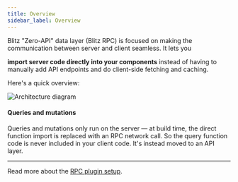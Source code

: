 ```yaml
---
title: Overview
sidebar_label: Overview
---
```


Blitz "Zero-API" data layer (Blitz RPC) is focused on making the
communication between server and client seamless. It lets you

<strong>import server code directly into your components</strong> instead of
having to manually add API endpoints and do client-side fetching and caching.

Here's a quick overview:

![Architecture diagram](/img/architecture-alt.png)

#### Queries and mutations

Queries and mutations only run on the server — at build time, the direct
function import is replaced with an RPC network call. So the query
function code is never included in your client code. It's instead moved to
an API layer.

---

Read more about the [RPC plugin setup](/docs/rpc-setup/).
